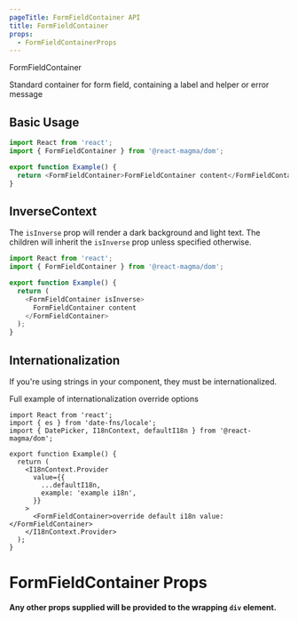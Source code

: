 ```yaml
---
pageTitle: FormFieldContainer API
title: FormFieldContainer
props:
  - FormFieldContainerProps
---
```


<DocsHeading type="api">FormFieldContainer</DocsHeading>

Standard container for form field, containing a label and helper or error message

## Basic Usage

```typescript
import React from 'react';
import { FormFieldContainer } from '@react-magma/dom';

export function Example() {
  return <FormFieldContainer>FormFieldContainer content</FormFieldContainer>;
}
```

## InverseContext

The `isInverse` prop will render a dark background and light text. The children will
inherit the `isInverse` prop unless specified otherwise.

```typescript
import React from 'react';
import { FormFieldContainer } from '@react-magma/dom';

export function Example() {
  return (
    <FormFieldContainer isInverse>
      FormFieldContainer content
    </FormFieldContainer>
  );
}
```

## Internationalization

If you're using strings in your component, they must be internationalized.

Full example of <Link to="/api/internationalization">internationalization override options</Link>

```tsx
import React from 'react';
import { es } from 'date-fns/locale';
import { DatePicker, I18nContext, defaultI18n } from '@react-magma/dom';

export function Example() {
  return (
    <I18nContext.Provider
      value={{
        ...defaultI18n,
        example: 'example i18n',
      }}
    >
      <FormFieldContainer>override default i18n value: </FormFieldContainer>
    </I18nContext.Provider>
  );
}
```

# FormFieldContainer Props

**Any other props supplied will be provided to the wrapping `div` element.**

<FormFieldContainerProps />

